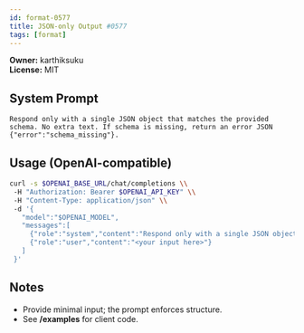 ```yaml
---
id: format-0577
title: JSON-only Output #0577
tags: [format]
---
```


**Owner:** karthiksuku  
**License:** MIT

## System Prompt
```text
Respond only with a single JSON object that matches the provided schema. No extra text. If schema is missing, return an error JSON {"error":"schema_missing"}.
```

## Usage (OpenAI-compatible)
```bash
curl -s $OPENAI_BASE_URL/chat/completions \\
 -H "Authorization: Bearer $OPENAI_API_KEY" \\
 -H "Content-Type: application/json" \\
 -d '{
   "model":"$OPENAI_MODEL",
   "messages":[
     {"role":"system","content":"Respond only with a single JSON object that matches the provided schema. No extra text. If schema is missing, return an error JSON {\"error\":\"schema_missing\"}."},
     {"role":"user","content":"<your input here>"}
   ]
 }'
```

## Notes
- Provide minimal input; the prompt enforces structure.
- See **/examples** for client code.
